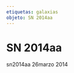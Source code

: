 ```yaml
---
etiquetas: galaxias
objeto: SN 2014aa
---
```


# SN 2014aa

<Imagen
  src="registro/sn2014-aa_20140326_1_sn2014aa_20140326_i88.jpg"
  fecha="20140326"
/>

sn2014aa 26marzo 2014